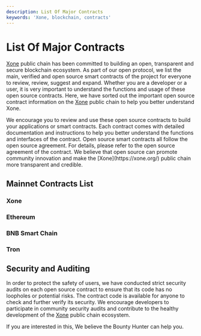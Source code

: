 ```yaml
---
description: List Of Major Contracts
keywords: 'Xone, blockchain, contracts'
---
```


# List Of Major Contracts

[Xone](https://xone.org/) public chain has been committed to building an open, transparent and secure blockchain ecosystem. As part of our open protocol, we list the main, verified and open source smart contracts of the project for everyone to review, review, suggest and expand. Whether you are a developer or a user, it is very important to understand the functions and usage of these open source contracts. Here, we have sorted out the important open source contract information on the [Xone](https://xone.org/) public chain to help you better understand Xone.

<Callout emoji="💡">
  We encourage you to review and use these open source contracts to build your applications or smart contracts. Each contract comes with detailed documentation and instructions to help you better understand the functions and interfaces of the contract. Open source smart contracts all follow the open source agreement. For details, please refer to the open source agreement of the contract. We believe that open source can promote community innovation and make the [Xone](https://xone.org/) public chain more transparent and credible.
</Callout>

## Mainnet Contracts List

### Xone

<XoneList />

### Ethereum

<EthereumList />

### BNB Smart Chain

<BSCList />

### Tron

<TronList />

## Security and Auditing

In order to protect the safety of users, we have conducted strict security audits on each open source contract to ensure that its code has no loopholes or potential risks. The contract code is available for anyone to check and further verify its security. We encourage developers to participate in community security audits and contribute to the healthy development of the [Xone](https://xone.org/) public chain ecosystem.

If you are interested in this, We believe the <Link className='text-primaryHue' isExternal showAnchorIcon href="/study/bug">Bounty Hunter</Link> can help you.





